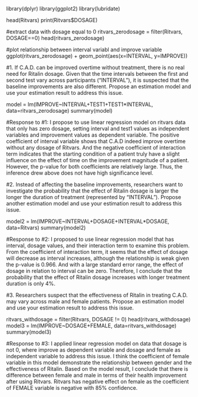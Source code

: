 library(dplyr)
library(ggplot2)
library(lubridate)

head(Ritvars)
print(Ritvars$DOSAGE)

#extract data with dosage equal to 0
ritvars_zerodosage = filter(Ritvars, DOSAGE==0)
head(ritvars_zerodosage)

#plot relationship between interval variabl and improve variable
ggplot(ritvars_zerodosage) + geom_point(aes(x=INTERVAL, y=IMPROVE))

#1.	If C.A.D. can be improved overtime without treatment, there is no real need for Ritalin dosage.  Given	 that the time intervals between the first and second test vary across participants (“INTERVAL”), it is suspected that the baseline improvements are also different.  Propose an estimation model and use your estimation result to address this issue.

model = lm(IMPROVE~INTERVAL+TEST1+TEST1*INTERVAL, data=ritvars_zerodosage)
summary(model)

#Response to #1: I propose to use linear regression model on ritvars data that only has zero dosage, setting interval and test1 values as independent variables and improvement values as dependent variable. The positive coefficient of interval variable shows that C.A.D indeed improve overtime without any dosage of Ritvars. And the negative coefficient of interaction term indicates that the starting condition of a patient truly have a slight influence on the effect of time on the improvement magnitude of a patient. However, the p-value for both coefficients are relatively large. Thus, the inference drew above does not have high significance level. 

#2.	Instead of affecting the baseline improvements, researchers want to investigate the probability that the effect of Ritalin dosage is larger the longer the duration of treatment (represented by “INTERVAL”).  Propose another estimation model and use your estimation result to address this issue.

model2 = lm(IMPROVE~INTERVAL+DOSAGE+INTERVAL*DOSAGE, data=Ritvars)
summary(model2)

#Response to #2: I proposed to use linear regression model that has interval, dosage values, and their interaction term to examine this problem. From the coefficient of interaction term, it seems that the effect of dosage will decrease as interval increases, although the relationship is weak given the p-value is 0.966. And with a large standard error range, the effect of dosage in relation to interval can be zero. Therefore, I conclude that the probability that the effect of Ritalin dosage increases with longer treatment duration is only 4%.

#3.	Researchers suspect that the effectiveness of Ritalin in treating C.A.D. may vary across male and female patients.  Propose an estimation model and use your estimation result to address this issue.

ritvars_withdosage = filter(Ritvars, DOSAGE != 0)
head(ritvars_withdosage)
model3 = lm(IMPROVE~DOSAGE+FEMALE, data=ritvars_withdosage)
summary(model3)

#Response to #3: I applied linear regression model on data that dosage is not 0, where improve as dependent variable and dosage and female as independent variable to address this issue. I think the coefficient of female variable in this model demonstrate the relationship between gender and the effectiveness of Ritalin. Based on the model result, I conclude that there is difference between female and male in terms of their health improvement after using Ritvars. Ritvars has negative effect on female as the coefficient of FEMALE variable is negative with 85% confidence. 

